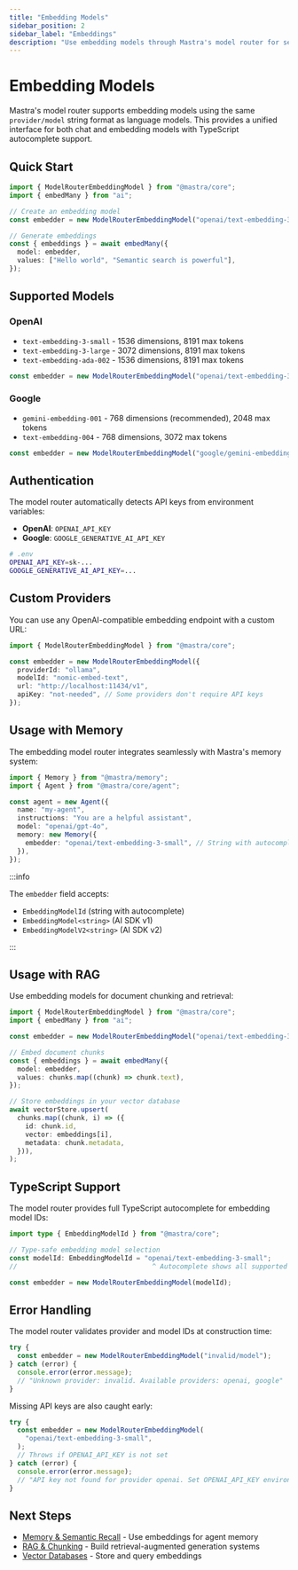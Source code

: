 ```yaml
---
title: "Embedding Models"
sidebar_position: 2
sidebar_label: "Embeddings"
description: "Use embedding models through Mastra's model router for semantic search and RAG."
---
```


# Embedding Models

Mastra's model router supports embedding models using the same `provider/model` string format as language models. This provides a unified interface for both chat and embedding models with TypeScript autocomplete support.

## Quick Start

```typescript
import { ModelRouterEmbeddingModel } from "@mastra/core";
import { embedMany } from "ai";

// Create an embedding model
const embedder = new ModelRouterEmbeddingModel("openai/text-embedding-3-small");

// Generate embeddings
const { embeddings } = await embedMany({
  model: embedder,
  values: ["Hello world", "Semantic search is powerful"],
});
```

## Supported Models

### OpenAI

- `text-embedding-3-small` - 1536 dimensions, 8191 max tokens
- `text-embedding-3-large` - 3072 dimensions, 8191 max tokens
- `text-embedding-ada-002` - 1536 dimensions, 8191 max tokens

```typescript
const embedder = new ModelRouterEmbeddingModel("openai/text-embedding-3-small");
```

### Google

- `gemini-embedding-001` - 768 dimensions (recommended), 2048 max tokens
- `text-embedding-004` - 768 dimensions, 3072 max tokens

```typescript
const embedder = new ModelRouterEmbeddingModel("google/gemini-embedding-001");
```

## Authentication

The model router automatically detects API keys from environment variables:

- **OpenAI**: `OPENAI_API_KEY`
- **Google**: `GOOGLE_GENERATIVE_AI_API_KEY`

```bash
# .env
OPENAI_API_KEY=sk-...
GOOGLE_GENERATIVE_AI_API_KEY=...
```

## Custom Providers

You can use any OpenAI-compatible embedding endpoint with a custom URL:

```typescript
import { ModelRouterEmbeddingModel } from "@mastra/core";

const embedder = new ModelRouterEmbeddingModel({
  providerId: "ollama",
  modelId: "nomic-embed-text",
  url: "http://localhost:11434/v1",
  apiKey: "not-needed", // Some providers don't require API keys
});
```

## Usage with Memory

The embedding model router integrates seamlessly with Mastra's memory system:

```typescript
import { Memory } from "@mastra/memory";
import { Agent } from "@mastra/core/agent";

const agent = new Agent({
  name: "my-agent",
  instructions: "You are a helpful assistant",
  model: "openai/gpt-4o",
  memory: new Memory({
    embedder: "openai/text-embedding-3-small", // String with autocomplete
  }),
});
```

:::info

The `embedder` field accepts:

- `EmbeddingModelId` (string with autocomplete)
- `EmbeddingModel<string>` (AI SDK v1)
- `EmbeddingModelV2<string>` (AI SDK v2)

:::

## Usage with RAG

Use embedding models for document chunking and retrieval:

```typescript
import { ModelRouterEmbeddingModel } from "@mastra/core";
import { embedMany } from "ai";

const embedder = new ModelRouterEmbeddingModel("openai/text-embedding-3-small");

// Embed document chunks
const { embeddings } = await embedMany({
  model: embedder,
  values: chunks.map((chunk) => chunk.text),
});

// Store embeddings in your vector database
await vectorStore.upsert(
  chunks.map((chunk, i) => ({
    id: chunk.id,
    vector: embeddings[i],
    metadata: chunk.metadata,
  })),
);
```

## TypeScript Support

The model router provides full TypeScript autocomplete for embedding model IDs:

```typescript
import type { EmbeddingModelId } from "@mastra/core";

// Type-safe embedding model selection
const modelId: EmbeddingModelId = "openai/text-embedding-3-small";
//                                  ^ Autocomplete shows all supported models

const embedder = new ModelRouterEmbeddingModel(modelId);
```

## Error Handling

The model router validates provider and model IDs at construction time:

```typescript
try {
  const embedder = new ModelRouterEmbeddingModel("invalid/model");
} catch (error) {
  console.error(error.message);
  // "Unknown provider: invalid. Available providers: openai, google"
}
```

Missing API keys are also caught early:

```typescript
try {
  const embedder = new ModelRouterEmbeddingModel(
    "openai/text-embedding-3-small",
  );
  // Throws if OPENAI_API_KEY is not set
} catch (error) {
  console.error(error.message);
  // "API key not found for provider openai. Set OPENAI_API_KEY environment variable."
}
```

## Next Steps

- [Memory & Semantic Recall](/docs/memory/semantic-recall) - Use embeddings for agent memory
- [RAG & Chunking](/docs/rag/chunking-and-embedding) - Build retrieval-augmented generation systems
- [Vector Databases](/docs/rag/vector-databases) - Store and query embeddings
